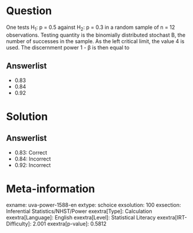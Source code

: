 Question
========

One tests H~1~: p = 0.5 against H~2~: p = 0.3 in a random sample of n = 12 observations. Testing quantity is the binomially distributed stochast B, the number of successes in the sample. As the left critical limit, the value 4 is used. The discernment power 1 - β is then equal to

Answerlist
----------

* 0.83
* 0.84
* 0.92

Solution
========

Answerlist
----------

* 0.83: Correct
* 0.84: Incorrect
* 0.92: Incorrect

Meta-information
================
exname: uva-power-1588-en
extype: schoice
exsolution: 100
exsection: Inferential Statistics/NHST/Power
exextra[Type]: Calculation
exextra[Language]: English
exextra[Level]: Statistical Literacy
exextra[IRT-Difficulty]: 2.001
exextra[p-value]: 0.5812

